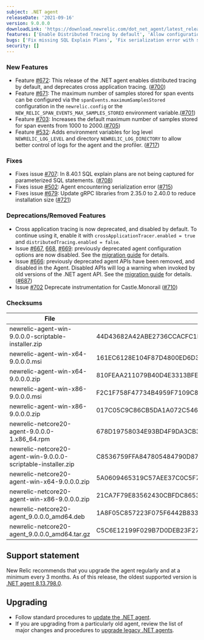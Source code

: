 ```yaml
---
subject: .NET agent
releaseDate: '2021-09-16'
version: 9.0.0.0
downloadLink: 'https://download.newrelic.com/dot_net_agent/latest_release'
features: ['Enable Distributed Tracing by default', 'Allow configuration of number of span event samples', 'Allow setting log level and directory by environment variable', 'Deprecate Cross Application Tracing, support for Castle.Monorail, and some Agent APIs']
bugs: ['Fix missing SQL Explain Plans', 'Fix serialization error with some custom attributes', 'Reduce install size']
security: []
---
```


### New Features

* Feature [#672](https://github.com/newrelic/newrelic-dotnet-agent/issues/672): This release of the .NET agent enables distributed tracing by default, and deprecates cross application tracing. ([#700](https://github.com/newrelic/newrelic-dotnet-agent/pull/700))
* Feature [#671](https://github.com/newrelic/newrelic-dotnet-agent/issues/671): The maximum number of samples stored for span events can be configured via the `spanEvents.maximumSamplesStored` configuration in the `newrelic.config` or the `NEW_RELIC_SPAN_EVENTS_MAX_SAMPLES_STORED` environment variable.([#701](https://github.com/newrelic/newrelic-dotnet-agent/pull/701))
* Feature [#703](https://github.com/newrelic/newrelic-dotnet-agent/issues/703): Increases the default maximum number of samples stored for span events from 1000 to 2000.([#705](https://github.com/newrelic/newrelic-dotnet-agent/pull/705))
* Feature [#532](https://github.com/newrelic/newrelic-dotnet-agent/issues/532): Adds environment variables for log level `NEWRELIC_LOG_LEVEL` and directory `NEWRELIC_LOG_DIRECTORY` to allow better control of logs for the agent and the profiler. ([#717](https://github.com/newrelic/newrelic-dotnet-agent/pull/717))

### Fixes

* Fixes issue [#707](https://github.com/newrelic/newrelic-dotnet-agent/issues/707): In 8.40.1 SQL explain plans are not being captured for parameterized SQL statements. ([#708](https://github.com/newrelic/newrelic-dotnet-agent/pull/708))
* Fixes issue [#502](https://github.com/newrelic/newrelic-dotnet-agent/issues/502): Agent encountering serialization error ([#715](https://github.com/newrelic/newrelic-dotnet-agent/pull/715))
* Fixes issue [#679](https://github.com/newrelic/newrelic-dotnet-agent/issues/679): Update gRPC libraries from 2.35.0 to 2.40.0 to reduce installation size ([#721](https://github.com/newrelic/newrelic-dotnet-agent/pull/721))

### Deprecations/Removed Features

* Cross application tracing is now deprecated, and disabled by default. To continue using it, enable it with `crossApplicationTracer.enabled = true` and `distributedTracing.enabled = false`.
* Issue [#667](https://github.com/newrelic/newrelic-dotnet-agent/issues/611), [668](https://github.com/newrelic/newrelic-dotnet-agent/issues/668), [#669](https://github.com/newrelic/newrelic-dotnet-agent/issues/669): previously deprecated agent configuration options are now disabled.  See the [migration guide](https://docs.newrelic.com/docs/agents/net-agent/getting-started/8x-to-9x-agent-migration-guide/#removal-of-deprecated-agent-configuration-settings) for details.
* Issue [#666](https://github.com/newrelic/newrelic-dotnet-agent/issues/666): previously deprecated agent APIs have been removed, and disabled in the Agent. Disabled APIs will log a warning when invoked by old versions of the .NET agent API. See the [migration guide](https://docs.newrelic.com/docs/agents/net-agent/getting-started/8x-to-9x-agent-migration-guide/#removal-of-deprecated-public-agent-api-methods) for details. ([#687](https://github.com/newrelic/newrelic-dotnet-agent/pull/687))
* Issue [#702](https://github.com/newrelic/newrelic-dotnet-agent/issues/702) Deprecate instrumentation for Castle.Monorail ([#710](https://github.com/newrelic/newrelic-dotnet-agent/pull/710))

### Checksums

| File                                                          | SHA - 256  Hash                                                  |
| ------------------------------------------------------------- | ---------------------------------------------------------------- |
| newrelic-agent-win-9.0.0.0-scriptable-installer.zip           | 44D43682A42ABE2736CCACFC1F762155898DFC3E692091D351F12389A88B8A46 |
| newrelic-agent-win-x64-9.0.0.0.msi                            | 161EC6128E104F87D4800ED6D311B3D918BDE678AEC9B599ED7A247327ED971B |
| newrelic-agent-win-x64-9.0.0.0.zip                            | 810FEAA211079B40D4E3313BFEE347EA3F947BF278CFA4AC8C55CA0685830CF8 |
| newrelic-agent-win-x86-9.0.0.0.msi                            | F2C1F758F47734B4959F7109C8FECD2FB2D18CC2A94661D4BDE75F092EDDBF77 |
| newrelic-agent-win-x86-9.0.0.0.zip                            | 017C05C9C86CB5DA1A072C546B44619665A90130813E37C5E9EFF256ED10193D |
| newrelic-netcore20-agent-9.0.0.0-1.x86_64.rpm                 | 678D19758034E93BD4F9DA3CB3407BDC9405F9CD91C69C62DE20C6D38B59B81C |
| newrelic-netcore20-agent-win-9.0.0.0-scriptable-installer.zip | C8536759FFA847805484790D87A34A1506042B037F691A2619F67EAFB219D398 |
| newrelic-netcore20-agent-win-x64-9.0.0.0.zip                  | 5A0609465319C57AEE37C0C5F7686062E0B0A694488A2DEAB0563651C6E6011C |
| newrelic-netcore20-agent-win-x86-9.0.0.0.zip                  | 21CA7F79E83562430CBFDC8653D8527915E5CA2B8F804D53154299A9ACAD5803 |
| newrelic-netcore20-agent_9.0.0.0_amd64.deb                    | 1A8F05C857223F075F6442B8332FB35BEA7892C3B50B01C4B8A9472E05E4FC08 |
| newrelic-netcore20-agent_9.0.0.0_amd64.tar.gz                 | C5C6E12199F029B7D0DEB23F27D1D4FAC413284D446CEA29200FE1F1500AEFD3 |

## Support statement

New Relic recommends that you upgrade the agent regularly and at a minimum every 3 months. As of this release, the oldest supported version is [.NET agent 8.13.798.0](/docs/release-notes/agent-release-notes/net-release-notes/net-agent-8137980).

## Upgrading

* Follow standard procedures to [update the .NET agent](/docs/agents/net-agent/installation-configuration/update-net-agent).
* If you are upgrading from a particularly old agent, review the list of major changes and procedures to [upgrade legacy .NET agents](/docs/agents/net-agent/troubleshooting/upgrade-legacy-net-agents).
